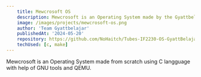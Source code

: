 ```yaml
---
    title: Mewcrosoft OS
    description: Mewcrosoft is an Operating System made by the Gyattbelajar team from scratch.
    image: /images/projects/mewcrosoft-os.png
    author: 'Team Gyattbelajar'
    publishedAt: '2024-05-20'
    repository: https://github.com/NoHaitch/Tubes-IF2230-OS-GyattBelajar
    techUsed: [c, make]
---
```


Mewcrosoft is an Operating System made from scratch using C langguage with help of GNU tools and QEMU.